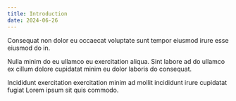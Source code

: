 ```yaml
---
title: Introduction
date: 2024-06-26
---
```


Consequat non dolor eu occaecat voluptate sunt tempor eiusmod irure esse eiusmod do in.

Nulla minim do eu ullamco eu exercitation aliqua. Sint labore ad do ullamco ex cillum dolore cupidatat minim eu dolor laboris do consequat.

Incididunt exercitation exercitation minim ad mollit incididunt irure cupidatat fugiat Lorem ipsum sit quis commodo.
